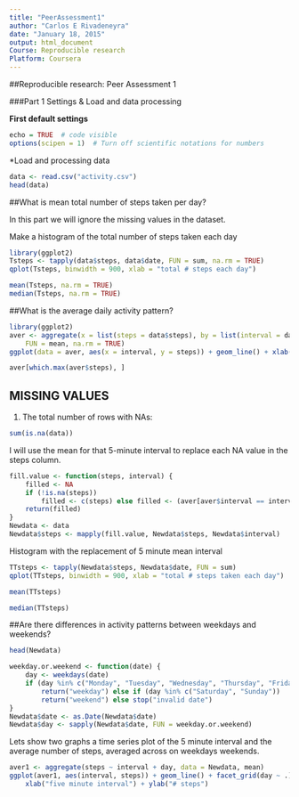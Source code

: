 ```yaml
---
title: "PeerAssessment1"
author: "Carlos E Rivadeneyra"
date: "January 18, 2015"
output: html_document
Course: Reproducible research
Platform: Coursera
---
```


##Reproducible research: Peer Assessment 1

###Part 1 Settings & Load and data processing 

**First default settings**

```r
echo = TRUE  # code visible
options(scipen = 1)  # Turn off scientific notations for numbers
```

*Load and processing data


```r
data <- read.csv("activity.csv")
head(data)
```

##What is mean total number of steps taken per day?

In this part we will  ignore the missing values in the dataset.

Make a histogram of the total number of steps taken each day

```r
library(ggplot2)
Tsteps <- tapply(data$steps, data$date, FUN = sum, na.rm = TRUE)
qplot(Tsteps, binwidth = 900, xlab = "total # steps each day")
```

```r
mean(Tsteps, na.rm = TRUE)
median(Tsteps, na.rm = TRUE)
```

##What is the average daily activity pattern?

```r
library(ggplot2)
aver <- aggregate(x = list(steps = data$steps), by = list(interval = data$interval), 
    FUN = mean, na.rm = TRUE)
ggplot(data = aver, aes(x = interval, y = steps)) + geom_line() + xlab("five minute inter") + ylab("average steps taken")
```

```r
aver[which.max(aver$steps), ]
```

## MISSING VALUES

1. The total number of rows with NAs:

```r
sum(is.na(data))
```

I will use the mean for that 5-minute interval to replace each NA value in the steps column.

```r
fill.value <- function(steps, interval) {
    filled <- NA
    if (!is.na(steps)) 
        filled <- c(steps) else filled <- (aver[aver$interval == interval, "steps"])
    return(filled)
}
Newdata <- data
Newdata$steps <- mapply(fill.value, Newdata$steps, Newdata$interval)
```

Histogram with the replacement of 5 minute mean interval

```r
TTsteps <- tapply(Newdata$steps, Newdata$date, FUN = sum)
qplot(TTsteps, binwidth = 900, xlab = "total # steps taken each day")
```


```r
mean(TTsteps)
```

```r
median(TTsteps)
```

##Are there differences in activity patterns between weekdays and weekends?

```r
head(Newdata)
```

```r
weekday.or.weekend <- function(date) {
    day <- weekdays(date)
    if (day %in% c("Monday", "Tuesday", "Wednesday", "Thursday", "Friday")) 
        return("weekday") else if (day %in% c("Saturday", "Sunday")) 
        return("weekend") else stop("invalid date")
}
Newdata$date <- as.Date(Newdata$date)
Newdata$day <- sapply(Newdata$date, FUN = weekday.or.weekend)
```

Lets show two graphs a time series plot of the 5 minute interval  and the average number of steps, averaged across on weekdays   weekends.

```r
aver1 <- aggregate(steps ~ interval + day, data = Newdata, mean)
ggplot(aver1, aes(interval, steps)) + geom_line() + facet_grid(day ~ .) + 
    xlab("five minute interval") + ylab("# steps")
```
